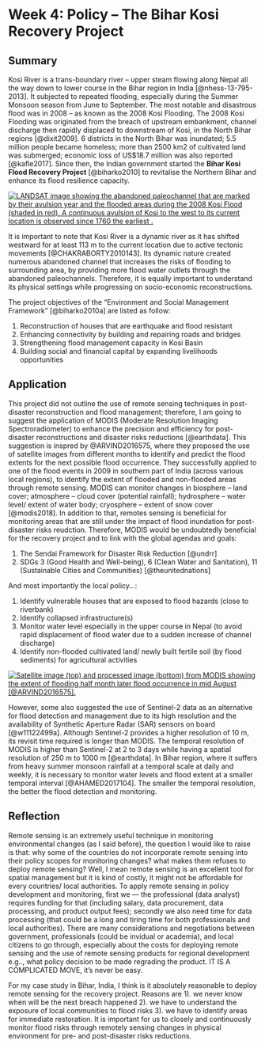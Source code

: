 # Week 4: Policy -- The Bihar Kosi Recovery Project

## Summary

Kosi River is a trans-boundary river -- upper steam flowing along Nepal all the way down to lower course in the Bihar region in India [@nhess-13-795-2013]. It subjected to repeated flooding, especially during the Summer Monsoon season from June to September. The most notable and disastrous flood was in 2008 -- as known as the 2008 Kosi Flooding. The 2008 Kosi Flooding was originated from the breach of upstream embankment, channel discharge then rapidly displaced to downstream of Kosi, in the North Bihar regions [@dixit2009]. 6 districts in the North Bihar was inundated; 5.5 million people became homeless; more than 2500 km2 of cultivated land was submerged; economic loss of US\$18.7 million was also reported [@kafle2017]. Since then, the Indian government started the **Bihar Kosi Flood Recovery Project** [@biharko2010] to revitalise the Northern Bihar and enhance its flood resilience capacity.

[![LANDSAT image showing the abandoned paleochannel that are marked by their avulsion year and the flooded areas during the 2008 Kosi Flood (shaded in red). A continuous avulsion of Kosi to the west to its current location is observed since 1760 the earliest .](images/Kosi_avulsion.jpg){fig-align="center"}](Kosi_avulsion)

It is important to note that Kosi River is a dynamic river as it has shifted westward for at least 113 m to the current location due to active tectonic movements [@CHAKRABORTY2010143]. Its dynamic nature created numerous abandoned channel that increases the risks of flooding to surrounding area, by providing more flood water outlets through the abandoned paleochannels. Therefore, it is equally important to understand its physical settings while progressing on socio-economic reconstructions.

The project objectives of the "Environment and Social Management Framework" [@biharko2010a] are listed as follow:

1.  Reconstruction of houses that are earthquake and flood resistant
2.  Enhancing connectivity by building and repairing roads and bridges
3.  Strengthening flood management capacity in Kosi Basin
4.  Building social and financial capital by expanding livelihoods opportunities

## Application

This project did not outline the use of remote sensing techniques in post-disaster reconstruction and flood management; therefore, I am going to suggest the application of MODIS (Moderate Resolution Imaging Spectroradiometer) to enhance the precision and efficiency for post-disaster reconstructions and disaster risks reductions [@earthdata]. This suggestion is inspred by @ARVIND2016575, where they proposed the use of satellite images from different months to identify and predict the flood extents for the next possible flood occurrence. They successfully applied to one of the flood events in 2009 in southern part of India (across various local regions), to identify the extent of flooded and non-flooded areas through remote sensing. MODIS can monitor changes in biosphere -- land cover; atmosphere -- cloud cover (potential rainfall); hydrosphere -- water level/ extent of water body; cryosphere -- extent of snow cover [@modis2018]. In addition to that, remotes sensing is beneficial for monitoring areas that are still under the impact of flood inundation for post-disaster risks reudction. Therefore, MODIS would be undoubtedly beneficial for the recovery project and to link with the global agendas and goals:

1.  The Sendai Framework for Disaster Risk Reduction [@undrr]
2.  SDGs 3 (Good Health and Well-being), 6 (Clean Water and Sanitation), 11 (Sustainable Cities and Communities) [@theunitednations]

And most importantly the local policy...:

1.  Identify vulnerable houses that are exposed to flood hazards (close to riverbank)
2.  Identify collapsed infrastructure(s)
3.  Monitor water level especially in the upper course in Nepal (to avoid rapid displacement of flood water due to a sudden increase of channel discharge)
4.  Identify non-flooded cultivated land/ newly built fertile soil (by flood sediments) for agricultural activities

[![Satellite image (top) and processed image (bottom) from MODIS showing the extent of flooding half month later flood occurrence in mid August [@ARVIND2016575].](images/Kosi_TMO_DFO_2008246.jpg){fig-align="center"}](Kosi_flood_satellite_image)

However, some also suggested the use of Sentinel-2 data as an alternative for flood detection and management due to its high resolution and the availability of Synthetic Aperture Radar (SAR) sensors on board [@w11122499a]. Although Sentinel-2 provides a higher resolution of 10 m, its revisit time required is longer than MODIS. The temporal resolution of MODIS is higher than Sentinel-2 at 2 to 3 days while having a spatial resolution of 250 m to 1000 m [@earthdata]. In Bihar region, where it suffers from heavy summer monsoon rainfall at a temporal scale at daily and weekly, it is necessary to monitor water levels and flood extent at a smaller temporal interval [@AHAMED2017104]. The smaller the temporal resolution, the better the flood detection and monitoring.

## Reflection

Remote sensing is an extremely useful technique in monitoring environmental changes (as I said before), the question I would like to raise is that: why some of the countries do not incorporate remote sensing into their policy scopes for monitoring changes? what makes them refuses to deploy remote sensing? Well, I mean remote sensing is an excellent tool for spatial management but it is kind of costly, it might not be affordable for every countries/ local authorities. To apply remote sensing in policy development and monitoring, first we --- the professional (data analyst) requires funding for that (including salary, data procurement, data processing, and product output fees); secondly we also need time for data processing (that could be a long and tiring time for both professionals and local authorities). There are many considerations and negotiations between government, professionals (could be invidual or academia), and local citizens to go through, especially about the costs for deploying remote sensing and the use of remote sensing products for regional development e.g.., what policy decision to be made regrading the product. IT IS A COMPLICATED MOVE, it's never be easy.

For my case study in Bihar, India, I think is it absolutely reasonable to deploy remote sensing for the recovery project. Reasons are 1). we never know when will be the next breach happened 2). we have to understand the exposure of local communities to flood risks 3). we have to identify areas for immediate restoration. It is important for us to closely and continuously monitor flood risks through remotely sensing changes in physical environment for pre- and post-disaster risks reductions.
